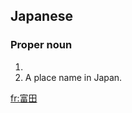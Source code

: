 ==Japanese==
{{ja-kanjitab|富|田}}

===Proper noun===
{{ja-pos|proper noun|とみた}}

# {{surname|lang=ja|sort=とみた}}
# A place name in Japan.

[[fr:富田]]